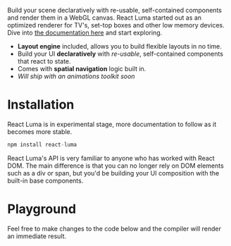 
Build your scene declaratively with re-usable, self-contained components and render
them in a WebGL canvas. React Luma started out as an optimized renderer for TV's, set-top boxes and other low memory devices. Dive into [the documentation here](./docs) and start exploring.

- **Layout engine** included, allows you to build flexible layouts in no time.
- Build your UI **declaratively** with _re-usable_, self-contained components that react to state.
- Comes with **spatial navigation** logic built in.
- _Will ship with an animations toolkit soon_

# Installation

<Admonition type="warning" title="A kind reminder">
  React Luma is in experimental stage, more documentation to follow as it
  becomes more stable.
</Admonition>

```js
npm install react-luma
```

React Luma's API is very familiar to anyone who has worked with
React DOM. The main difference is that you can no longer rely on DOM
elements such as a div or span, but you'd be building your UI
composition with the built-in base components.

# Playground

Feel free to make changes to the code below and the compiler will
render an immediate result.

<Playground code={basicCode} />

